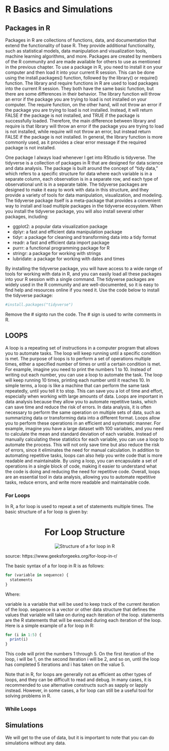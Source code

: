 # R Basics and Simulations

## Packages in R

Packages in R are collections of functions, data, and documentation that extend the functionality of base R. They provide additional functionality, such as statistical models, data manipulation and visualization tools, machine learning algorithms, and more. Packages are created by members of the R community and are made available for others to use as mentioned in the previous chapter. To use a package in R, you need to install it on your computer and then load it into your current R session. This can be done using the install.packages() function, followed by the library() or require() function. The library and require functions in R are used to load packages into the current R session. They both have the same basic function, but there are some differences in their behavior. The library function will throw an error if the package you are trying to load is not installed on your computer. The require function, on the other hand, will not throw an error if the package you are trying to load is not installed. Instead, it will return FALSE if the package is not installed, and TRUE if the package is successfully loaded. Therefore, the main difference between library and require is that library will throw an error if the package you are trying to load is not installed, while require will not throw an error, but instead return FALSE if the package is not installed. In general, the library function is more commonly used, as it provides a clear error message if the required package is not installed.

One package I always load whenever I get into RStudio is tidyverse. The tidyverse is a collection of packages in R that are designed for data science and data analysis. The package is built around the concept of "tidy data," which refers to a specific structure for data where each variable is in a separate column, each observation is in a separate row, and each type of observational unit is in a separate table. The tidyverse packages are designed to make it easy to work with data in this structure, and they provide a variety of tools for data manipulation, visualization, and modeling.
The tidyverse package itself is a meta-package that provides a convenient way to install and load multiple packages in the tidyverse ecosystem. When you install the tidyverse package, you will also install several other packages, including:

- ggplot2: a popular data visualization package
- dplyr: a fast and efficient data manipulation package
- tidyr: a package for cleaning and transforming data into a tidy format
- readr: a fast and efficient data import package
- purrr: a functional programming package for R
- stringr: a package for working with strings
- lubridate: a package for working with dates and times

By installing the tidyverse package, you will have access to a wide range of tools for working with data in R, and you can easily load all these packages into your R session with a single command. The tidyverse packages are widely used in the R community and are well-documented, so it is easy to find help and resources online if you need it.
Use the code below to install the tidyverse package:

```r
#install.packages("tidyverse")
```
Remove the # signto run the code. The # sign is used to write comments in R. 

## LOOPS

A loop is a repeating set of instructions in a computer program that allows you to automate tasks. The loop will keep running until a specific condition is met. The purpose of loops is to perform a set of operations multiple times, either a specified number of times or until a certain condition is met.
For example, imagine you need to print the numbers 1 to 10. Instead of writing out each number, you can use a loop to automate the task. The loop will keep running 10 times, printing each number until it reaches 10.
In simple terms, a loop is like a machine that can perform the same task repeatedly, until you tell it to stop. This can save you a lot of time and effort, especially when working with large amounts of data. Loops are important in data analysis because they allow you to automate repetitive tasks, which can save time and reduce the risk of errors. In data analysis, it is often necessary to perform the same operation on multiple sets of data, such as summarizing data or transforming data into a different format. Loops allow you to perform these operations in an efficient and systematic manner.
For example, imagine you have a large dataset with 100 variables, and you need to calculate the mean and standard deviation of each variable. Instead of manually calculating these statistics for each variable, you can use a loop to automate the process. This will not only save time but also reduce the risk of errors, since it eliminates the need for manual calculation.
In addition to automating repetitive tasks, loops can also help you write code that is more readable and maintainable. By using a loop, you can encapsulate a set of operations in a single block of code, making it easier to understand what the code is doing and reducing the need for repetitive code.
Overall, loops are an essential tool in data analysis, allowing you to automate repetitive tasks, reduce errors, and write more readable and maintainable code.

### For Loops

In R, a for loop is used to repeat a set of statements multiple times. The basic structure of a for loop is given by: 

<h1 style="text-align:center;">For Loop Structure</h1>
<p align="center">
  <img src="fig5.png" alt="Structure of a for loop in R">
</p>

source: https://www.geeksforgeeks.org/for-loop-in-r/

The basic syntax of a for loop in R is as follows:

```r
for (variable in sequence) {
  statements
}
```

Where:

variable is a variable that will be used to keep track of the current iteration of the loop.
sequence is a vector or other data structure that defines the values that variable will take on during each iteration of the loop.
statements are the R statements that will be executed during each iteration of the loop.
Here is a simple example of a for loop in R:

```r
for (i in 1:5) {
  print(i)
}

```

This code will print the numbers 1 through 5. On the first iteration of the loop, i will be 1, on the second iteration i will be 2, and so on, until the loop has completed 5 iterations and i has taken on the value 5.

Note that in R, for loops are generally not as efficient as other types of loops, and they can be difficult to read and debug. In many cases, it is recommended to use alternative constructs such as sapply or lapply instead. However, in some cases, a for loop can still be a useful tool for solving problems in R.


### While Loops




## Simulations

We will get to the use of data, but it is important to note that you can do simulations without any data.

